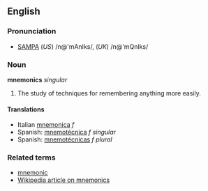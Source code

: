 ==English==
<!--
===Etymology===
The word ''mnemonic'' shares etymology with ''[[Mnemosyne]]'', the name of the [[Titan (mythology)|titan]] who personified Memory in [[Greek mythology]].
-->
===Pronunciation===
*[[w:SAMPA|SAMPA]] (''US'') /n@'mAnIks/, (''UK'') /n@'mQnIks/

===Noun===
'''mnemonics''' ''singular''

#The study of techniques for remembering anything more easily.

====Translations====
*Italian [[mnemonica]] ''f''
*Spanish: [[mnemotécnica]] ''f singular''
*Spanish: [[mnemotécnicas]] ''f plural''

===Related terms===
*[[mnemonic]]
*[[w:Mnemonics|Wikipedia article on mnemonics]]